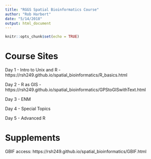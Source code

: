 ```yaml
---
title: "RGGS Spatial Bioinformatics Course"
author: "Rob Harbert"
date: "5/14/2018"
output: html_document
---
```


```r
knitr::opts_chunk$set(echo = TRUE)
```

# Course Sites

Day 1 - Intro to Unix and R - https://rsh249.github.io/spatial_bioinformatics/R_basics.html

Day 2 - R as GIS - https://rsh249.github.io/spatial_bioinformatics/GPStoGISwithText.html 

Day 3 - ENM

Day 4 - Special Topics

Day 5 - Advanced R


# Supplements

GBIF access: https://rsh249.github.io/spatial_bioinformatics/GBIF.html

